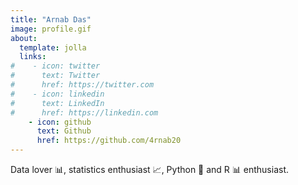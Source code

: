 ```yaml
---
title: "Arnab Das"
image: profile.gif
about:
  template: jolla
  links:
#    - icon: twitter
#      text: Twitter
#      href: https://twitter.com
#    - icon: linkedin
#      text: LinkedIn
#      href: https://linkedin.com
    - icon: github
      text: Github
      href: https://github.com/4rnab20
---
```


Data lover 📊, statistics enthusiast 📈, Python 🐍 and R 📊 enthusiast.
